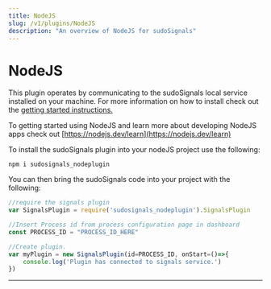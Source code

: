 ```yaml
---
title: NodeJS
slug: /v1/plugins/NodeJS
description: "An overview of NodeJS for sudoSignals"
---
```



# NodeJS

This plugin operates by communicating to the sudoSignals local service installed on your machine. For more information on how to install check out the [getting started instructions.](https://docs.sudosignals.com/docs/gettingStarted/installSignals/)

To getting started using NodeJS and learn more about developing NodeJS apps check out [https://nodejs.dev/learn](https://nodejs.dev/learn) 


To install the sudoSignals plugin into your nodeJS project use the following:

```
npm i sudosignals_nodeplugin
```

You can then bring the sudoSignals code into your project with the following:
```javascript
//require the signals plugin 
var SignalsPlugin = require('sudosignals_nodeplugin').SignalsPlugin

//Insert Process id from process configuration page in dashboard
const PROCESS_ID = "PROCESS_ID_HERE"

//Create plugin.
var myPlugin = new SignalsPlugin(id=PROCESS_ID, onStart=()=>{
	console.log('Plugin has connected to signals service.')
})

```
---
<DocCardList />

<!-- links -->